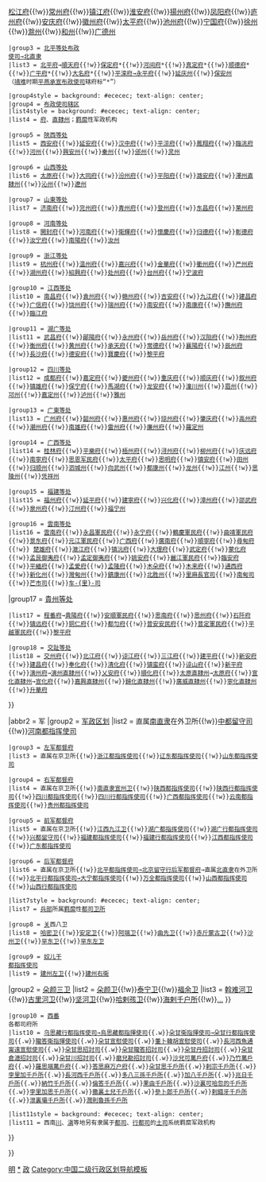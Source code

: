 {{Navbox with collapsible groups
|name = 明朝行政区划
|title = [[明朝]][[明朝行政區劃|行政区划]]
|state = {{{state<includeonly>|collapsed</includeonly>}}}
|above = [[中国首都|都城]]：[[应天府 (明朝)|南京应天府]] ⇌ [[順天府|北京順天府]]
|selected = {{{1|民}}}

|abbr1 = 民
|group1 = [[明朝行政區劃|民政区划]]
|list1 = {{Navbox |child

|group1style = background: #ececec; text-align: center;
 |group1 = [[直隶|中央直隶地区]]
|list1style = background: #ececec; text-align: center;
|list1 = [[朝廷]]（北京[[六部]]、[[南京六部]]等机构）直辖[[府 (行政区划)|府]]、[[州]]

 |group2 = [[直隶]]→[[南直隶]]
 |list2 = [[应天府 (明朝)|应天府]]{{!w}}[[苏州府]]{{!w}}[[松江府]]{{!w}}[[常州府]]{{!w}}[[镇江府]]{{!w}}[[淮安府]]{{!w}}[[揚州府]]{{!w}}[[凤阳府]]{{!w}}[[庐州府]]{{!w}}[[安庆府]]{{!w}}[[徽州府]]{{!w}}[[太平府 (安徽省)|太平府]]{{!w}}[[池州府]]{{!w}}[[宁国府]]{{!w}}[[徐州直隶州|徐州]]{{!w}}[[滁州直隶州|滁州]]{{!w}}[[和州直隸州|和州]]{{!w}}[[广德直隶州|广德州]]

 |group3 = [[北直隶|北平等处布政<br />使司→北直隶]]
 |list3 = [[北平府]]→[[順天府]]{{!w}}[[保定府]]*{{!w}}[[河间府]]*{{!w}}[[真定府]]*{{!w}}[[顺德府]]*{{!w}}[[广平府]]*{{!w}}[[大名府]]*{{!w}}[[永平府|平滦府→永平府]]{{!w}}[[延庆州]]{{!w}}[[保安州 (元朝)|保安州]]<br />（[[靖难之役|靖难]]时期[[平燕承宣布政使司]]辖府标“*”）

 |group4style = background: #ececec; text-align: center;
 |group4 = [[承宣布政使司|布政使司辖区]]
 |list4style = background: #ececec; text-align: center;
 |list4 = [[府 (行政区划)|府]]、[[直隸州]]；[[羁縻]]性军政机构

 |group5 = [[陝西等處承宣布政使司|陝西等处]]
 |list5 = [[西安府]]{{!w}}[[延安府]]{{!w}}[[汉中府]]{{!w}}[[平涼府]]{{!w}}[[鳳翔府]]{{!w}}[[臨洮府]]{{!w}}[[河州 (前凉)|河州]]{{!w}}[[兴安直隶州|興安州]]{{!w}}[[秦州直隸州|秦州]]{{!w}}[[邠州 (彬县)|邠州]]{{!w}}[[灵州直隶州|灵州]]

 |group6 = [[山西等處承宣布政使司|山西等处]]
 |list6 = [[太原府]]{{!w}}[[大同府]]{{!w}}[[汾州府]]{{!w}}[[平阳府]]{{!w}}[[潞安府]]{{!w}}[[澤州直隸州]]{{!w}}[[沁州直隸州|沁州]]{{!w}}[[辽州直隶州|遼州]]

 |group7 = [[山東等處承宣布政使司|山東等处]]
 |list7 = [[济南府]]{{!w}}[[兖州府]]{{!w}}[[青州府]]{{!w}}[[登州府]]{{!w}}[[东昌府]]{{!w}}[[莱州府]]

 |group8 = [[河南等處承宣布政使司|河南等处]]
 |list8 = [[開封府]]{{!w}}[[河南府]]{{!w}}[[衛輝府]]{{!w}}[[懷慶府]]{{!w}}[[归德府]]{{!w}}[[彰德府]]{{!w}}[[汝宁府]]{{!w}}[[南陽府]]{{!w}}[[汝州直隶州|汝州]]

 |group9 = [[浙江等處承宣布政使司|浙江等处]]
 |list9 = [[杭州府]]{{!w}}[[温州府]]{{!w}}[[嘉兴府]]{{!w}}[[金華府]]{{!w}}[[衢州府]]{{!w}}[[严州府]]{{!w}}[[湖州府]]{{!w}}[[紹興府]]{{!w}}[[处州府]]{{!w}}[[台州府]]{{!w}}[[宁波府]]

 |group10 = [[江西等处承宣布政使司|江西等处]]
 |list10 = [[南昌府]]{{!w}}[[袁州府]]{{!w}}[[赣州府]]{{!w}}[[吉安府]]{{!w}}[[九江府]]{{!w}}[[建昌府 (明朝)|建昌府]]{{!w}}[[广信府]]{{!w}}[[饶州府]]{{!w}}[[瑞州府]]{{!w}}[[南安府]]{{!w}}[[南康府]]{{!w}}[[撫州府]]{{!w}}[[臨江府]]

 |group11 = [[湖廣等處承宣布政使司|湖广等处]]
 |list11 = [[武昌府]]{{!w}}[[鄖陽府]]{{!w}}[[永州府]]{{!w}}[[岳州府]]{{!w}}[[汉阳府]]{{!w}}[[荆州府]]{{!w}}[[衡州府]]{{!w}}[[黄州府]]{{!w}}[[承天府 (湖北)|承天府]]{{!w}}[[常德府]]{{!w}}[[襄陽府]]{{!w}}[[辰州府]]{{!w}}[[長沙府]]{{!w}}[[德安府]]{{!w}}[[寶慶府]]{{!w}}[[黎平府]]

 |group12 = [[四川等處承宣布政使司|四川等处]]
 |list12 = [[成都府]]{{!w}}[[嘉定府]]{{!w}}[[夔州府]]{{!w}}[[重庆府]]{{!w}}[[顺庆府]]{{!w}}[[叙州府]]{{!w}}[[镇雄府]]{{!w}}[[保宁府]]{{!w}}[[馬湖府]]{{!w}}[[龙安府]]{{!w}}[[潼川直隸州|潼川州]]{{!w}}[[眉州直隸州|眉州]]{{!w}}[[邛州直隸州|邛州]]{{!w}}[[嘉定直隸州|嘉定州]]{{!w}}[[瀘州直隸州|泸州]]{{!w}}[[雅州直隸州|雅州]]

 |group13 = [[廣東等處承宣布政使司|广東等处]]
 |list13 = [[广州府]]{{!w}}[[韶州府]]{{!w}}[[惠州府]]{{!w}}[[琼州府]]{{!w}}[[肇庆府]]{{!w}}[[高州府]]{{!w}}[[潮州府]]{{!w}}[[南雄府]]{{!w}}[[雷州府]]{{!w}}[[廉州府]]{{!w}}[[羅定直隸州|羅定州]]

 |group14 = [[廣西等處承宣布政使司|广西等处]]
 |list14 = [[桂林府]]{{!w}}[[平樂府]]{{!w}}[[梧州府]]{{!w}}[[浔州府]]{{!w}}[[柳州府]]{{!w}}[[庆远府]]{{!w}}[[南寧府]]{{!w}}[[思恩府|思恩军民府]]{{!w}}[[太平府 (广西省)|太平府]]{{!w}}[[思明府]]{{!w}}[[镇安府]]{{!w}}[[田州]]{{!w}}[[归顺州 (元和)|归顺州]]{{!w}}[[泗城州]]{{!w}}[[向武州]]{{!w}}[[都康州]]{{!w}}[[龙州 (唐朝)|龙州]]{{!w}}[[江州 (北宋)|江州]]{{!w}}[[思陵州]]{{!w}}[[凭祥州]]

 |group15 = [[福建等處承宣布政使司|福建等处]]
 |list15 = [[福州府]]{{!w}}[[延平府]]{{!w}}[[建寧府]]{{!w}}[[兴化府]]{{!w}}[[漳州府]]{{!w}}[[邵武府]]{{!w}}[[泉州府]]{{!w}}[[汀州府]]{{!w}}[[福宁州]]

 |group16 = [[雲南等處承宣布政使司|雲南等处]]
 |list16 = [[雲南府]]{{!w}}[[永昌府|永昌軍民府]]{{!w}}[[永宁府]]{{!w}}[[鹤庆府|鶴慶軍民府]]{{!w}}[[曲靖府|曲靖軍民府]]{{!w}}[[景东府]]{{!w}}[[元江府|元江軍民府]]{{!w}}[[广西府]]{{!w}}[[廣南府]]{{!w}}[[顺宁府 (至元)|順寧府]]{{!w}}[[尋甸府]]{{!w}} [[楚雄府]]{{!w}}[[澂江府]]{{!w}}[[镇沅府]]{{!w}}[[大理府]]{{!w}}[[武定府 (明朝)|武定府]]{{!w}}[[蒙化府]]{{!w}}[[孟艮府|孟艮御夷府]]{{!w}}[[孟定府|孟定御夷府]]{{!w}}[[姚安府]]{{!w}}[[麗江府|麗江軍民府]]{{!w}}[[臨安府 (雲南)|臨安府]]{{!w}}[[平緬府]]{{!w}}[[孟愛府]]{{!w}}[[孟隆府]]{{!w}}[[木朵府]]{{!w}}[[木来府]]{{!w}}[[通西府]]{{!w}}[[新化州]]{{!w}}[[灣甸州]]{{!w}}[[鎮康州]]{{!w}}[[北胜州]]{{!w}}[[里麻長官司]]{{!w}}[[南甸司]]{{!w}}[[芒市土司|芒市司]]{{!w}}[[车里宣慰司|车-{里}-司]]

|group17 = [[貴州等處承宣布政使司|貴州等处]]
 |list17 = [[程番府]]→[[貴陽府]]{{!w}}[[安顺府|安順軍民府]]{{!w}}[[思南府]]{{!w}}[[思州府]]{{!w}}[[石阡府]]{{!w}}[[镇远府]]{{!w}}[[铜仁府]]{{!w}}[[都匀府]]{{!w}}[[普安府|普安安民府]]{{!w}}[[普定府|普定軍民府]]{{!w}}[[平越府|平越軍民府]]{{!w}}[[黎平府]]

 |group18 = [[交趾等處承宣布政使司|交趾等处]]
 |list18 = [[交州府]]{{!w}}[[北江府]]{{!w}}[[谅江府]]{{!w}}[[三江府]]{{!w}}[[建平府]]{{!w}}[[新安府]]{{!w}}[[建昌府 (交阯)|建昌府]]{{!w}}[[奉化府]]{{!w}}[[清化府]]{{!w}}[[镇蛮府]]{{!w}}[[谅山府]]{{!w}}[[新平府]]{{!w}}[[演州府]]→[[演州直隸州]]{{!w}}[[乂安府]]{{!w}}[[順化府]]{{!w}}[[太原直隸州]]→[[太原府 (交阯)|太原府]]{{!w}}[[宣化直隸州]]→[[宣化府 (交阯)|宣化府]]{{!w}}[[嘉興直隸州]]{{!w}}[[歸化直隸州]]{{!w}}[[廣威直隸州]]{{!w}}[[寧化直隸州]]{{!w}}[[升華府]]
}}

|abbr2 = 军
|group2 = [[明朝都司卫所列表|军政区划]]
|list2 = {{Navbox |child

 |group1style = background: #ececec; text-align: center;
 |group1 = [[五軍都督府]]
 |list1style = background: #ececec; text-align: center;
 |list1 = [[都指挥使司]]、[[行都指挥使司]]、[[留守司]]；[[五軍都督府]]直属[[衛所制|卫所]]

 |group2 = [[中军都督府]]
 |list2 = 直属在京卫所{{!w}}直属[[南直隶]]在外卫所{{!w}}[[中都留守司]]{{!w}}[[河南都指挥使司]]

 |group3 = [[左军都督府]]
 |list3 = 直属在京卫所{{!w}}[[浙江都指挥使司]]{{!w}}[[辽东都指挥使司]]{{!w}}[[山东都指挥使司]]

 |group4 = [[右军都督府]]
 |list4 = 直属在京卫所{{!w}}[[南直隶]][[宣州卫]]{{!w}}[[陕西都指挥使司]]{{!w}}[[陕西行都指挥使司]]{{!w}}[[四川都指挥使司]]{{!w}}[[四川行都指挥使司]]{{!w}}[[广西都指挥使司]]{{!w}}[[云南都指挥使司]]{{!w}}[[贵州都指挥使司]]

 |group5 = [[前军都督府]]
 |list5 = 直属在京卫所{{!w}}[[江西承宣布政使司|江西]][[九江卫]]{{!w}}[[湖广都指挥使司]]{{!w}}[[湖广行都指挥使司]]{{!w}}[[兴都留守司]]{{!w}}[[福建都指挥使司]]{{!w}}[[福建行都指挥使司]]{{!w}}[[江西都指挥使司]]{{!w}}[[广东都指挥使司]]

 |group6 = [[后军都督府]]
 |list6 = 直属在京卫所{{!w}}[[北平都指挥使司|北平都指挥使司→北京留守行后军都督府]]→直属[[北直隶]]在外卫所{{!w}}[[大宁都指挥使司|北平行都指挥使司→大宁都指挥使司]]{{!w}}[[万全都指挥使司]]{{!w}}[[山西都指挥使司]]{{!w}}[[山西行都指挥使司]]

 |list7style = background: #ececec; text-align: center;
 |list7 = [[兵部]]所属[[羁縻]]性[[明朝都司卫所列表|都司卫所]]

 |group8 = [[嘉峪关|关]]西八卫
 |list8 = [[哈密卫]]{{!w}}[[安定卫]]{{!w}}[[阿端卫]]{{!w}}[[曲先卫]]{{!w}}[[赤斤蒙古卫]]{{!w}}[[沙州卫]]{{!w}}[[罕东卫]]{{!w}}[[罕东左卫]]

 |group9 = [[奴兒干都指揮使司|奴儿干<br />都指挥使司]]
 |list9 = {{Navbox |child
|group1 = [[建州三衛]]
|list1 = [[建州三衛|建州衛]]{{!w}}[[建州左卫]]{{!w}}[[建州三衛|建州右衛]]
|group2 = [[兀良哈三卫|朵颜三卫]]
|list2 = [[朵颜卫]]{{!w}}[[泰宁卫]]{{!w}}[[福余卫]]
|list3 = [[斡难河卫]]{{!w}}[[古里河卫]]{{!w}}[[坚河卫]]{{!w}}[[哈剌孩卫]]{{!w}}[[海剌千户所]]{{!w}}[[明朝都司卫所列表|...]]
}}

 |group10 = [[明朝治藏歷史|西番]]<br />各都司府所
 |list10 = [[乌思藏都指挥使司|乌思藏行都指挥使司→烏思藏都指揮使司]]{{.w}}[[朵甘行都指挥使司|朵甘衛指揮使司→朵甘行都指挥使司]]{{.w}}[[隴答衛指揮使司]]{{.w}}[[朵甘宣慰使司]]{{.w}}[[董卜韓胡宣慰使司]]{{.w}}[[明正土司|長河西魚通甯遠宣慰使司]]{{.w}}[[朵甘思招討司]]{{.w}}[[朵甘隴答招討司]]{{.w}}[[朵甘丹招討司]]{{.w}}[[朵甘倉溏招討司]]{{.w}}[[朵甘川招討司]]{{.w}}[[磨兒勘招討司]]{{.w}}[[沙兒可萬戶府]]{{.w}}[[乃竹萬戶府]]{{.w}}[[羅思端萬戶府]]{{.w}}[[答思麻万户府]]{{.w}}[[朵甘思千戶所]]{{.w}}[[剌宗千戶所]]{{.w}}[[孛里加千戶所]]{{.w}}[[長河西千戶所]]{{.w}}[[多八三孫千戶所]]{{.w}}[[加八千戶所]]{{.w}}[[兆日千戶所]]{{.w}}[[納竹千戶所]]{{.w}}[[倫答千戶所]]{{.w}}[[果由千戶所]]{{.w}}[[沙裏可哈忽的千戶所]]{{.w}}[[孛里加思千戶所]]{{.w}}[[撒裏土兒千戶所]]{{.w}}[[參卜郎千戶所]]{{.w}}[[剌錯牙千戶所]]{{.w}}[[泄裏壩千戶所]]{{.w}}[[潤則魯孫千戶所]]

 |list11style = background: #ececec; text-align: center;
 |list11 = 西南[[四川承宣布政使司|川]]、[[云南承宣布政使司|滇]]等地另有隶属于[[都指挥使司|都司]]、[[行都指挥使司|行都司]]的[[土司]]系统羁縻军政机构
}}

}}<noinclude>

[[Category:中国各朝代行政区划导航模板|明]]
[[Category:明朝行政区划|*]]
[[Category:明朝行政区划导航模板|政]]
[[Category:中国二级行政区划导航模板]]
</noinclude>